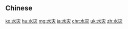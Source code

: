 {{also|水災}}
==Chinese==
{{zh-see|水災}}

[[ko:水灾]]
[[hu:水灾]]
[[mg:水灾]]
[[ja:水灾]]
[[chr:水灾]]
[[uk:水灾]]
[[zh:水灾]]